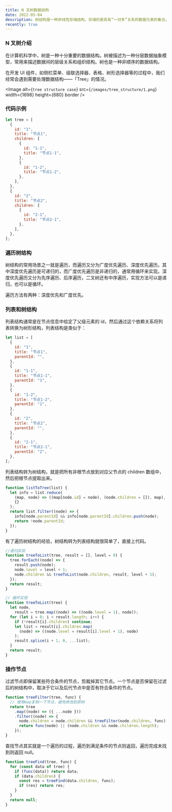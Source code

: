 ```yaml
---
title: N 叉树数据结构
date: 2022-05-04
description: 树结构是一种非线性存储结构，存储的是具有“一对多”关系的数据元素的集合。
recently: true
---
```


### N 叉树介绍

在计算机科学中，树是一种十分重要的数据结构。树被描述为一种分层数据抽象模型，常用来描述数据间的层级关系和组织结构。树也是一种非顺序的数据结构。

在开发 UI 组件，如侧栏菜单、级联选择器、表格、树形选择器等的过程中，我们经常会遇到需要处理数据结构——「Tree」的情况。

<Image
  alt={`tree structure case`}
  src={`/images/tree_structure/1.png`}
  width={1698}
  height={680}
  border
/>

### 代码示例

```js
let tree = [
  {
    id: "1",
    title: "节点1",
    children: [
      {
        id: "1-1",
        title: "节点1-1",
      },
      {
        id: "1-2",
        title: "节点1-2",
      },
    ],
  },
  {
    id: "2",
    title: "节点2",
    children: [
      {
        id: "2-1",
        title: "节点2-1",
      },
    ],
  },
];
```

### 遍历树结构

树结构的常用场景之一就是遍历，而遍历又分为广度优先遍历、深度优先遍历。其中深度优先遍历是可递归的，而广度优先遍历是非递归的，通常用循环来实现。深度优先遍历又分为先序遍历、后序遍历，二叉树还有中序遍历，实现方法可以是递归，也可以是循环。

遍历方法有两种：深度优先和广度优先。

### 列表和树结构

列表结构通常是在节点信息中给定了父级元素的 id，然后通过这个依赖关系将列表转换为树形结构，列表结构是类似于：

```js
let list = [
  {
    id: "1",
    title: "节点1",
    parentId: "",
  },
  {
    id: "1-1",
    title: "节点1-1",
    parentId: "1",
  },
  {
    id: "1-2",
    title: "节点1-2",
    parentId: "1",
  },
  {
    id: "2",
    title: "节点2",
    parentId: "",
  },
  {
    id: "2-1",
    title: "节点2-1",
    parentId: "2",
  },
];
```

列表结构转为树结构，就是把所有非根节点放到对应父节点的 children 数组中，然后把根节点提取出来。

```js
function listToTree(list) {
  let info = list.reduce(
    (map, node) => ((map[node.id] = node), (node.children = []), map),
    {}
  );
  return list.filter((node) => {
    info[node.parentId] && info[node.parentId].children.push(node);
    return !node.parentId;
  });
}
```

有了遍历树结构的经验，树结构转为列表结构就很简单了，直接上代码。

```js
//递归实现
function treeToList(tree, result = [], level = 0) {
  tree.forEach((node) => {
    result.push(node);
    node.level = level + 1;
    node.children && treeToList(node.children, result, level + 1);
  });
  return result;
}

// 循环实现
function treeToList(tree) {
  let node,
    result = tree.map((node) => ((node.level = 1), node));
  for (let i = 0; i < result.length; i++) {
    if (!result[i].children) continue;
    let list = result[i].children.map(
      (node) => ((node.level = result[i].level + 1), node)
    );
    result.splice(i + 1, 0, ...list);
  }
  return result;
}
```

### 操作节点

过滤节点即保留某些符合条件的节点，剪裁掉其它节点。一个节点是否保留在过滤后的树结构中，取决于它以及后代节点中是否有符合条件的节点。

```js
function treeFilter(tree, func) {
  // 使用map复制一下节点，避免修改到原树
  return tree
    .map((node) => ({ ...node }))
    .filter((node) => {
      node.children = node.children && treeFilter(node.children, func);
      return func(node) || (node.children && node.children.length);
    });
}
```

查找节点其实就是一个遍历的过程，遍历到满足条件的节点则返回，遍历完成未找到则返回 null。

```js
function treeFind(tree, func) {
  for (const data of tree) {
    if (func(data)) return data;
    if (data.children) {
      const res = treeFind(data.children, func);
      if (res) return res;
    }
  }
  return null;
}
```
